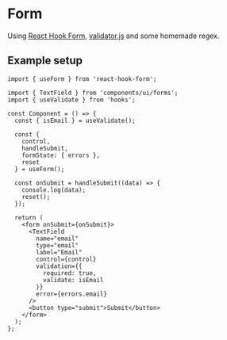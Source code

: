 
<Meta title="Instructions/Form" />

# Form

Using [React Hook Form](https://react-hook-form.com/), [validator.js](https://www.npmjs.com/package/validator) and some homemade regex.

## Example setup

```tsx
import { useForm } from 'react-hook-form';

import { TextField } from 'components/ui/forms';
import { useValidate } from 'hooks';

const Component = () => {
  const { isEmail } = useValidate();

  const {
    control,
    handleSubmit,
    formState: { errors },
    reset
  } = useForm();

  const onSubmit = handleSubmit((data) => {
    console.log(data);
    reset();
  });

  return (
    <form onSubmit={onSubmit}>
      <TextField
        name="email"
        type="email"
        label="Email"
        control={control}
        validation={{
          required: true,
          validate: isEmail
        }}
        error={errors.email}
      />
      <button type="submit">Submit</button>
    </form>
  );
};
```
